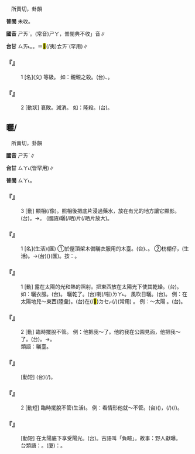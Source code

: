
=={{ruby|殺|ㄕㄞˋ}}==

　所賣切，卦韻

'''普閩''' 未收。

'''國音''' <rt>ㄕㄞˋ</rt>。(常音)<rt>ㄕㄚ</rt>，普閩典不收{{ruby|「|ㄕㄞˋ}}」音∥

'''台甘''' <rt>ㄙㄞ˪</rt>。{{ruby|(文)|ㄙㄚㆵ}}。{{ruby|(語)|ㄊㄞˊ}}＝<mark>&#xffa46;</mark>(/夷)<rt>ㄊㄞˊ</rt>{{ruby|。|ㄊㄞ˪}}(罕用)∥

    

==='''『{{ruby|殺|ㄕㄞˋ}}』'''===
:1  [名](文) 等級。 如：親親之殺。(台){{ruby|親|ㄑㄧㄣ}}{{ruby|族|ㄗㆦㆶ ͘}}{{ruby|丌|ㆤ}}{{ruby|等|ㄉㄧㄥˋ}}{{ruby|級|ㄍㄧㆴ}}、{{ruby|親|ㄑㄧㄣ}}{{ruby|疏|ㄙㆤ/ㄙㄨㆤ}}{{ruby|丌|ㆤ}}{{ruby|區|ㄎㄨ}}{{ruby|別|ㄅㄧㄚㆵ ͘}}。
    

==='''『{{ruby|殺|ㄕㄞˋ}}』'''===
:2  [動狀] 衰敗。減消。 如：隆殺。(台){{ruby|盛|ㄒㄧㄥ˫}}{{ruby|衰|ㄙㄨㆤ}}。
    

==曬/{{ruby|晒|ㄕㄞˋ}}==

　所賣切，卦韻

'''國音''' <rt>ㄕㄞˋ</rt>∥

'''台甘''' <rt>ㄙㄚ˪</rt>{{ruby|。|ㄌㆤ˫}}(皆罕用)∥

'''普閩''' <rt>ㄙㄚ˪</rt>。

    

==='''『{{ruby|曬|ㄕㄞˋ}}』'''===
:3  [動] 顯相(/像)。照相後把底片浸過藥水，放在有光的地方讓它顯影。(台){{ruby|洗|ㄙㄨㆤˋ/ㄙㆤˋ}}{{ruby|寫|ㄒㄧㄚˋ}}{{ruby|真|ㄐㄧㄣ}}。→{{ruby|洗|ㄙㄨㆤˋ/ㄙㆤˋ}}{{ruby|相|ㄒㄧㄤ˪/ㄒㄧㆲ˪}}。 (國語)曬(/晒)片(/晒片放大)。
    

==='''『{{ruby|曬|ㄕㄞˋ}}{{ruby|臺|ㄊㄞˊ}}』'''===
:1  [名](生活)(匯) ①於屋頂架木備曬衣服用的木臺。(台){{ruby|披|ㄆㄧ}}{{ruby|曝|ㄆㄚㆶ ͘}}{{ruby|用|ㄧㆲ˫/ㄧㄥ˫}}{{ruby|丌|ㆤ}}{{ruby|架|ㄍㆤ˪}}、{{ruby|衫|ㄙㆩ}}{{ruby|仔|ㄚ}}{{ruby|架|ㄍㆤ˪}}。 ②枋棚仔，(生活)。→(台){{ruby|磚|ㄗㆭ˫}}{{ruby|棚|ㄅㆥˊ}}({{ruby|仔|ㄚ}})(匯)。按：{{ruby|兼|ㄍㄧㆰ}}{{ruby|用|ㄧㆲ˫/ㄧㄥ˫}}{{ruby|做|ㄗㄜ˪/ㄗㄨㆤ˪}}{{ruby|涼|ㄌㄧㄤˊ}}{{ruby|臺|ㄉㄞˊ}}{{ruby|仔|ㄚ}}。
    

==='''『{{ruby|曬|ㄕㄞˋ}}』'''===
:1  [動] 露在太陽的光和熱的照射。把東西放在太陽光下使其乾燥。(台){{ruby|曝|ㄆㄚㆶ ͘}}。 如：曬衣服。(台){{ruby|曝|ㄆㄚㆶ ͘}}{{ruby|衫|ㄙㆩ}}。 曬乾了。(台){{ruby|曝|ㄆㄚㆶ ͘}}{{ruby|礁|ㄉㄚ}}喇(/啦)<rt>ㄌㄚ˪</rt>。 風吹日曬。(台){{ruby|風|ㄏㆲ}}{{ruby|吹|ㄘㆤ/ㄘㄨㆤ}}{{ruby|日|ㆢㄧㆵ ͘/ㄌㄧㆵ ͘}}{{ruby|曝|ㄆㄚㆶ ͘}}。 例：在太陽地兒～東西(陸彙)。(台){{ruby|踮|ㄉㄧㆰ˪}}{{ruby|日|ㆢㄧㆵ ͘/ㄌㄧㆵ ͘}}{{ruby|頭|ㄊㄠˊ}}在(/<mark>&#xf9549;</mark>)<rt>ㄉㆤㆷ</rt>{{ruby|照|ㄐㄧㄜ˪}}{{ruby|丌|ㆤ}}{{ruby|所|ㄙㆦˋ}}{{ruby|在|ㄗㄞ˫}}(/{{ruby|日|ㆢㄧㆵ ͘/ㄌㄧㆵ ͘}}{{ruby|頭|ㄊㄠˊ}}{{ruby|中|ㄉㄧㆲ}}{{ruby|央|ㆭ}})(常用){{ruby|曝|ㄆㄚㆶ ͘}}{{ruby|物|ㄇㆭㆷ ͘/ㄇㄧㆷ ͘}} 。 例：～太陽 。(台){{ruby|曝|ㄆㄚㆶ ͘}}{{ruby|日|ㆢㄧㆵ ͘/ㄌㄧㆵ ͘}}{{ruby|頭|ㄊㄠˊ}}。
    

==='''『{{ruby|曬|ㄕㄞˋ}}』'''===
:2  [動] 臨時擺脫不管。 例：他把我～了。他約我在公園見面，他把我～了。(台){{ruby|伊|ㄧ}}{{ruby|放|ㄅㄤ˪}}{{ruby|付|ㄏㆦ˫}}{{ruby|我|ㆣㄨㄚˋ}}{{ruby|等|ㄉㄢˋ}}{{ruby|無|ㆠㄜˊ}}{{ruby|人|ㄌㄤˊ}}{{ruby|來|ㄌㄞˊ}}。→{{ruby|害|ㄏㄞ˫}}{{ruby|我|ㆣㄨㄚˋ}}{{ruby|空|ㄎㄤ}}{{ruby|等|ㄉㄢˋ}}。
:類語：曬臺。
:
    

==='''『{{ruby|曬|ㄕㄞˋ}}{{ruby|暖|ㄋㄨㄢˇ}}{{ruby|兒|ㄦ}}』'''===
: [動短] (台){{ruby|曝|ㄆㄚㆶ ͘}}{{ruby|燒|ㄒㄧㄠ}}{{ruby|烙|ㄌㄜ˫}}(/{{ruby|暖|ㄌㄨㄢ}}{{ruby|→|ㄌㄜ˫}})。
    

==='''『{{ruby|曬|ㄕㄞˋ}}{{ruby|臺|ㄊㄞˊ}}』'''===
:2  [動短] 臨時擺脫不管(生活)。 例：看情形他就～不管。(台){{ruby|看|ㄎㄨㆩ˪}}{{ruby|辦|ㄅㄢ˫}}{{ruby|勢|ㄙㆤ˪}}({{ruby|如|ㄌㄨˊ}}{{ruby|何|ㄏㄜˊ}})，{{ruby|若|ㄋㄚ˫}}{{ruby|無|ㆠㄜˊ}}{{ruby|好|ㄏㄜˋ}}(/{{ruby|不|ㄅㄨㆵ}}{{ruby|妙|ㆠㄧㄠ˫}}){{ruby|伊|ㄧ}}{{ruby|著|ㄉㄧㄜㆷ}}(/{{ruby|都|ㄉㄜ˫}}){{ruby|溜|ㄌㄧㄨ}}{{ruby|宣|ㄙㄨㄢ}}{{ruby|做|ㄗㄨㆤ˪/ㄗㄜ˪}}{{ruby|伊|·ㄧ}}{{ruby|去|·ㄎㄧ˪}}。
    

==='''『{{ruby|曬|ㄕㄞˋ}}{{ruby|太|ㄊㄞˋ}}{{ruby|陽|ㄧㄤˊ}}』'''===
: [動短] 在太陽底下享受陽光。(台){{ruby|曝|ㄆㄚㆶ ͘}}{{ruby|溫|ㄨㄣ}}{{ruby|和|ㄏㄜˊ}}{{ruby|丌|ㆤ}}{{ruby|日|ㆢㄧㆵ ͘/ㄌㄧㆵ ͘}}。古語叫「負暄」。故事：野人獻曝。
:台類語：{{ruby|照|ㄐㄧㄜ˪}}{{ruby|日|ㆢㄧㆵ ͘/ㄌㄧㆵ ͘}}。(廈)：{{ruby|奭|ㄑㄧㄜㆷ}}{{ruby|日|ㆢㄧㆵ ͘/ㄌㄧㆵ ͘}}。
:
    
